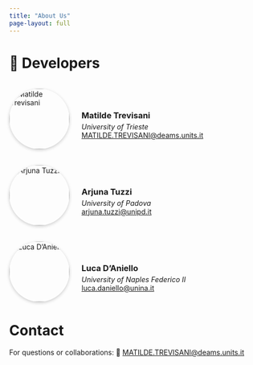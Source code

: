 ```yaml
---
title: "About Us"
page-layout: full
---
```


# 👥 Developers
```{=html}
<div style="display: flex; flex-direction: column; gap: 2rem; padding-top: 1rem;">

<div style="display: flex; align-items: center; gap: 1.5rem;">
  <img src="images/team/trevisani.jpg" alt="Matilde Trevisani" width="120" style="border-radius: 50%; box-shadow: 0 2px 6px rgba(0,0,0,0.2);">
  <div>
    <h3 style="margin-bottom: 0.2em;">Matilde Trevisani</h3>
    <p style="margin: 0; font-style: italic;">University of Trieste</p>
    <p style="margin: 0;"><a href="mailto:MATILDE.TREVISANI@deams.units.it">MATILDE.TREVISANI@deams.units.it</a></p>
  </div>
</div>

<div style="display: flex; align-items: center; gap: 1.5rem;">
  <img src="images/team/tuzzi.png" alt="Arjuna Tuzzi" width="120" style="border-radius: 50%; box-shadow: 0 2px 6px rgba(0,0,0,0.2);">
  <div>
    <h3 style="margin-bottom: 0.2em;">Arjuna Tuzzi</h3>
    <p style="margin: 0; font-style: italic;">University of Padova</p>
    <p style="margin: 0;"><a href="mailto:arjuna.tuzzi@unipd.it">arjuna.tuzzi@unipd.it</a></p>
  </div>
</div>

<div style="display: flex; align-items: center; gap: 1.5rem;">
  <img src="images/team/daniello.png" alt="Luca D’Aniello" width="120" style="border-radius: 50%; box-shadow: 0 2px 6px rgba(0,0,0,0.2);">
  <div>
    <h3 style="margin-bottom: 0.2em;">Luca D’Aniello</h3>
    <p style="margin: 0; font-style: italic;">University of Naples Federico II</p>
    <p style="margin: 0;"><a href="mailto:luca.daniello@unina.it">luca.daniello@unina.it</a></p>
  </div>
</div>

</div>
```

# Contact
For questions or collaborations:
📧 [MATILDE.TREVISANI@deams.units.it](mailto:MATILDE.TREVISANI@deams.units.it)
